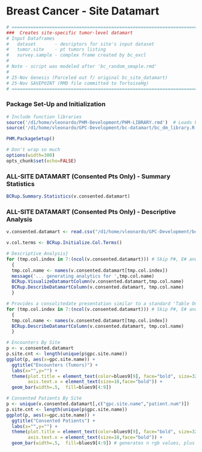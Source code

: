 # Breast Cancer - Site Datamart
```r
# ============================================================================
###  Creates site-specific tumor-level datamart
# Input Dataframes
#   dataset       - desriptors for site's input dataset 
#   tumor.site    - pt tumors listing
#   survey.sample - complex frame created by bc_excl
# 
# Note - script was modeled after 'bc_random_smaple.rmd'
#
# 25-Nov Genesis (Parceled out f/ original bc_site_datamart)
# 25-Nov SAVEPOINT (RMD file committed to TortoiseHg)
# ============================================================================
```

### Package Set-Up and Initialization 

```r

# Include function libraries
source('/d1/home/vleonardo/PHM-Development/PHM-LIBRARY.rmd')  # Loads PHM functions
source('/d1/home/vleonardo/GPC-Development/bc-datamart/bc_dm_library.R')  # Loads PHM functions

PHM.PackageSetup()

# Don't wrap so much
options(width=300)
opts_chunk$set(echo=FALSE)

```

### ALL-SITE DATAMART (Consented Pts Only) - Summary Statistics

``` r
BCRup.Summary.Statistics(v.consented.datamart)
```

### ALL-SITE DATAMART (Consented Pts Only) - Descriptive Analysis 

```r

v.consented.datamart <- read.csv("/d1/home/vleonardo/GPC-Development/bc-data-files/Phase1-DatamartOutput/BCDatamart-ALLSITE-CONSENTED.csv",stringsAsFactors=FALSE)

v.col.terms <- BCRup.Initialize.Col.Terms()

# Descriptive Analysis} 
for (tmp.col.index in 7:(ncol(v.consented.datamart))) # Skip P#, E# and Site columns
  {  
  tmp.col.name <- names(v.consented.datamart[tmp.col.index])                         
  message('... generating analytics for ',tmp.col.name)
  BCRup.VisualizeDatamartColumn(v.consented.datamart,tmp.col.name)
  BCRup.DescribeDatamartColumn(v.consented.datamart, tmp.col.name)    
  }

# Provides a consolitedate presentation similar to a standard 'Table One' 
for (tmp.col.index in 7:(ncol(v.consented.datamart))) # Skip P#, E# and Site columns
  {  
  tmp.col.name <- names(v.consented.datamart[tmp.col.index])
  BCRup.DescribeDatamartColumn(v.consented.datamart, tmp.col.name)  
  }

# Encounters By Site
p <- v.consented.datamart
p.site.cnt <- length(unique(p$gpc.site.name))
ggplot(p, aes(x=gpc.site.name)) + 
  ggtitle("Encounters (Tumors)") +
  labs(x="",y="") +
  theme(plot.title = element_text(color=blues9[9], face="bold", size=32, hjust=0),
        axis.text.x = element_text(size=18,face="bold")) +
  geom_bar(width=.5,  fill=blues9[4:9])

# Consented Patients By Site
p <- unique(v.consented.datamart[,c("gpc.site.name","patient.num")])
p.site.cnt <- length(unique(p$gpc.site.name))
ggplot(p, aes(x=gpc.site.name)) + 
  ggtitle("Consented Patients") +
  labs(x="",y="") +
  theme(plot.title = element_text(color=blues9[9], face="bold", size=32, hjust=0),
        axis.text.x = element_text(size=18,face="bold")) +
  geom_bar(width=.5,  fill=blues9[4:9]) # generates n rgb values, plus an offset towards darker side of the scale
   

```

